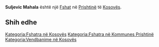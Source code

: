 {{Fshat në Kosovës
 | Emri                = Suljevic Mahala
| srp_N_name = Suljevic Mahala
| srp_N_FULL_NAME_RO = Suljevic Mahala
| srp_N_FULL_NAME_ND_RO = Suljevic Mahala
| srp_N_SORT_NAME_RG = SULJEVICMAHALA
| srp_N_FULL_NAME_RG = Suljevic Mahala
| srp_N_FULL_NAME_ND_RG = Suljevic Mahala

 | Emri (Rasa dhanore) = 
 | Figura              = 
 | Shteti              = Kosovo
 | Komuna              = Prishtinë
 | Kodi postar         = 
 | Sipërfaqja          = 

 | Popullsia           = 

 | Regj. i popullsisë  = 
 | Dend. e popullsisë  = 
 | Faqja zyrtare       = 
 <!--- Koordinatat ----> 
 | Gjerësia            = 42.629722
 | Gjatësia            = 21.304167
 | Lartësia            = 
}}
'''Suljevic Mahala''' është një [[Fshat]] në [[Prishtinë]] të [[Kosovës]].

<!-- == Gjeografia == -->
<!-- == Historia == -->
<!-- == Demografia == -->
== Shih edhe ==
{{Komuna Prishtinë}}
{{Kosovo-Administrata-Cung}}

[[Kategoria:Fshatra në Kosovës]]
[[Kategoria:Fshatra në Kommunes Prishtinë]]
[[Kategoria:Vendbanime në Kosovës]]